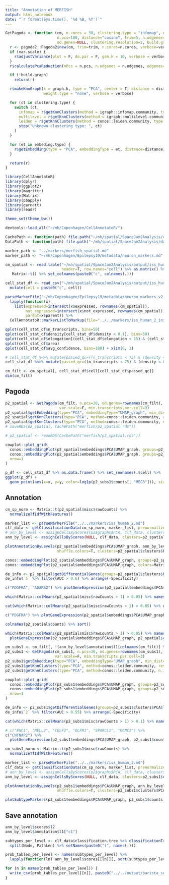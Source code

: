 ```yaml
---
title: "Annotation of MERFISH"
output: html_notebook
date: "`r format(Sys.time(), '%d %B, %Y')`"
---
```


```r
GetPagoda <- function (cm, n.cores = 30, clustering.type = "infomap", embeding.type = "tSNE", verbose=TRUE,
                       n.pcs=100, distance="cosine", trim=5, n.odgenes=1000, graph.k=30,
                       od.genes=NULL, clustering.resolution=2, build.graph=TRUE, var.scale=TRUE, ...) {
  r <- pagoda2::Pagoda2$new(cm, trim=trim, n.cores=n.cores, verbose=verbose, ...)
  if (var.scale) {
    r$adjustVariance(plot = F, do.par = F, gam.k = 10, verbose = verbose)
  }
  r$calculatePcaReduction(nPcs = n.pcs, n.odgenes = n.odgenes, odgenes=od.genes, maxit = 1000, verbose=verbose, var.scale=var.scale)

  if (!build.graph)
    return(r)

  r$makeKnnGraph(k = graph.k, type = "PCA", center = T, distance = distance,
                 weight.type = "none", verbose = verbose)

  for (ct in clustering.type) {
    switch (ct,
      infomap = r$getKnnClusters(method = igraph::infomap.community, type = "PCA", name = "infomap"),
      multilevel = r$getKnnClusters(method = igraph::multilevel.community, type = "PCA", name = "multilevel"),
      leiden = r$getKnnClusters(method = conos::leiden.community, type = "PCA", name = "leiden", resolution=clustering.resolution),
      stop("Unknown clustering type: ", ct)
    )
  }

  for (et in embeding.type) {
    r$getEmbedding(type = "PCA", embeddingType = et, distance=distance)
  }

  return(r)
}
```

```r
library(CellAnnotatoR)
library(dplyr)
library(ggplot2)
library(magrittr)
library(Matrix)
library(pbapply)
library(garnett)
library(readr)

theme_set(theme_bw())

devtools::load_all("~/mh/Copenhagen/CellAnnotatoR/")

CachePath <- function(path) file.path("~/mh/spatial/SpaceJam2Analysis/cache/", path)
DataPath <- function(path) file.path("~/mh/spatial/SpaceJam2Analysis/data/", path)

marker_path <- "../markers/merfish_spatial.md"
marker_path <- "~/mh/Copenhagen/Epilepsy19/metadata/neuron_markers.md"

cm_spatial <- read.table("~/mh/spatial/SpaceJam2Analysis/output/iss_human_1/cm.tsv", 
                         header=T, row.names="cell") %>% as.matrix() %>% as("dgCMatrix") %>% 
   Matrix::t() %>% set_colnames(paste0("c", colnames(.)))

cell_stat_df <- read_csv("~/mh/spatial/SpaceJam2Analysis/output/iss_human_1/cell_stat.csv") %>%
  mutate(cell = paste0("c", cell))
```

```r
parseMarkerFile("~/mh/Copenhagen/Epilepsy19/metadata/neuron_markers_v2.md") %>% 
  lapply(function(x) 
    list(expressed=intersect(x$expressed, rownames(cm_spatial)),
         not_expressed=intersect(x$not_expressed, rownames(cm_spatial)),
         parent=x$parent)) %>% 
  CellAnnotatoR::markerListToMarkup(file="../../markers/iss_human_2_init.md")
```

```r
qplot(cell_stat_df$n_transcripts, bins=50)
qplot(cell_stat_df$density[cell_stat_df$density < 0.1], bins=50)
qplot(cell_stat_df$elongation[(cell_stat_df$elongation < 15) & (cell_stat_df$elongation > 0)], bins=50)
qplot(cell_stat_df$area)
qplot(cell_stat_df$avg_confidence, bins=100) + xlim(0, 1)
```

```r
# cell_stat_df %<>% mutate(passed_qc=((n_transcripts < 75) & (density < 0.25) & (elongation < 5) & (area < 15000)))
cell_stat_df %<>% mutate(passed_qc=((n_transcripts < 75) & (density < 0.015) & (elongation < 5) & (elongation > 0) & (area < 20000) & (avg_confidence > 0.35)))

cm_filt <- cm_spatial[, cell_stat_df$cell[cell_stat_df$passed_qc]]
dim(cm_filt)
```

## Pagoda

```r
p2_spatial <- GetPagoda(cm_filt, n.pcs=30, od.genes=rownames(cm_filt), embeding.type=NULL, log.scale=F, 
                        var.scale=F, min.transcripts.per.cell=3)
p2_spatial$getEmbedding(type="PCA", embeddingType="UMAP_graph", min_dist=0.1, spread=0.5)
p2_spatial$getKnnClusters(type="PCA", method=conos::leiden.community, resolution=8, name="leiden")
p2_spatial$getKnnClusters(type="PCA", method=conos::leiden.community, n.iterations=10, resolution=0.5, name="leiden_lr")
# saveRDS(p2_spatial, CachePath("merfish/p2_spatial.rds"))

# p2_spatial <- readRDS(CachePath("merfish/p2_spatial.rds"))

cowplot::plot_grid(
  conos::embeddingPlot(p2_spatial$embeddings$PCA$UMAP_graph, groups=p2_spatial$clusters$PCA$leiden, shuffle.colors=T),
  conos::embeddingPlot(p2_spatial$embeddings$PCA$UMAP_graph, groups=p2_spatial$clusters$PCA$leiden_lr, shuffle.colors=T),
  nrow=1
)
```

```r
p_df <- cell_stat_df %>% as.data.frame() %>% set_rownames(.$cell) %>% .[rownames(p2_subs1$counts),]
ggplot(p_df) + 
  geom_point(aes(x=x, y=y, color=log1p(p2_subs1$counts[, "MEG3"])), size=0.001)
```

## Annotation

```r
cm_sp_norm <- Matrix::t(p2_spatial$misc$rawCounts) %>% 
  normalizeTfIdfWithFeatures()
```

```r
marker_list <- parseMarkerFile("../../markers/iss_human_2.md")
clf_data <- getClassificationData(cm_sp_norm, marker_list, prenormalized=T)
# ann_by_level <- assignCellsByScores(p2$graphs$PCA, clf_data, clusters=clusters)
ann_by_level <- assignCellsByScores(NULL, clf_data, clusters=p2_spatial$clusters$PCA$leiden, max.depth=4)

plotAnnotationByLevels(p2_spatial$embeddings$PCA$UMAP_graph, ann_by_level$annotation, size=0.2, font.size=c(2, 4), 
                       shuffle.colors=T, clusters=p2_spatial$clusters$PCA$leiden)
```

```r
conos::embeddingPlot(p2_spatial$embeddings$PCA$UMAP_graph, groups=p2_spatial$clusters$PCA$leiden_lr, shuffle.colors=T)
conos::embeddingPlot(p2_spatial$embeddings$PCA$UMAP_graph, colors=Matrix::rowSums(p2_spatial$misc$rawCounts), shuffle.colors=T, show.legend=T)
```

```r
de_info <- p2_spatial$getDifferentialGenes(groups=p2_spatial$clusters$PCA$leiden_lr, append.auc=T)
de_info$`5` %>% filter(AUC > 0.6) %>% arrange(-Specificity)
```

```r
c("PDGFRA", "ADARB2") %>% plotGeneExpression(p2_spatial$embeddings$PCA$UMAP_graph, p2_spatial$counts)
```

```r
which(Matrix::colMeans(p2_spatial$misc$rawCounts > 1) > 0.05) %>% names()

cat(which(Matrix::colMeans(p2_spatial$misc$rawCounts > 1) > 0.05) %>% names(), sep="\n")
```

```r
c("PDGFRA") %>% plotGeneExpression(p2_spatial$embeddings$PCA$UMAP_graph, p2_spatial$counts, build.panel=F)
```

```r
colnames(p2_spatial$counts) %>% sort()

which(Matrix::colMeans(p2_spatial$misc$rawCounts > 1) > 0.05) %>% names() %>% 
  plotGeneExpression(p2_spatial$embeddings$PCA$UMAP_graph, p2_spatial$counts, build.panel=F)
```

```r
cm_subs1 <- cm_filt[, !(ann_by_level$annotation$l1[colnames(cm_filt)] %in% c("Astrocytes", "Oligodendrocytes", "Oligodendrocyte Precursors"))]
p2_subs1 <- GetPagoda(cm_subs1, n.pcs=30, od.genes=rownames(cm_subs1), embeding.type=NULL, log.scale=F, 
                      var.scale=F, min.transcripts.per.cell=3)
p2_subs1$getEmbedding(type="PCA", embeddingType="UMAP_graph", min_dist=0.1, spread=0.5)
p2_subs1$getKnnClusters(type="PCA", method=conos::leiden.community, resolution=8, name="leiden")
p2_subs1$getKnnClusters(type="PCA", method=conos::leiden.community, n.iterations=10, resolution=0.5, name="leiden_lr")

cowplot::plot_grid(
  conos::embeddingPlot(p2_subs1$embeddings$PCA$UMAP_graph, groups=p2_subs1$clusters$PCA$leiden, shuffle.colors=T),
  conos::embeddingPlot(p2_subs1$embeddings$PCA$UMAP_graph, groups=p2_subs1$clusters$PCA$leiden_lr, shuffle.colors=T),
  nrow=1
)
```

```r
de_info <- p2_subs1$getDifferentialGenes(groups=p2_subs1$clusters$PCA$leiden_lr, append.auc=T)
de_info$`2` %>% filter(AUC > 0.55) %>% arrange(-Specificity)
```

```r
cat(which(Matrix::colMeans(p2_subs1$misc$rawCounts > 1) > 0.1) %>% names(), sep="\n")
```

```r
# c("ENC1", "NELL2", "CELF2", "OLFM1", "SPARCL1", "KCNC2") %>% 
c("CNTNAP2") %>% 
  plotGeneExpression(p2_subs1$embeddings$PCA$UMAP_graph, p2_subs1$counts, build.panel=F)
```

```r
cm_subs1_norm <- Matrix::t(p2_subs1$misc$rawCounts) %>% 
  normalizeTfIdfWithFeatures()
```

```r
marker_list <- parseMarkerFile("../../markers/iss_human_2.md")
clf_data <- getClassificationData(cm_sp_norm, marker_list, prenormalized=T)
# ann_by_level <- assignCellsByScores(p2$graphs$PCA, clf_data, clusters=clusters)
ann_by_level <- assignCellsByScores(NULL, clf_data, clusters=p2_subs1$clusters$PCA$leiden, max.depth=4)

plotAnnotationByLevels(p2_subs1$embeddings$PCA$UMAP_graph, ann_by_level$annotation, size=0.2, font.size=c(2, 4), 
                       shuffle.colors=T, clusters=p2_subs1$clusters$PCA$leiden)
```

```r
plotSubtypeMarkers(p2_subs1$embeddings$PCA$UMAP_graph, p2_subs1$counts, clf.data=clf_data, max.depth=1, parent.type="root", build.panel=F)
```

## Save annotation

```r
ann_by_level$scores$l2
ann_by_level$annotation$l1["c1"]

subtypes_per_level <- clf_data$classification.tree %>% classificationTreeToDf() %$% 
  split(Node, PathLen) %>% setNames(paste0("l", names(.)))

prob_tables_per_level <- names(subtypes_per_level) %>% 
  lapply(function(ln) ann_by_level$scores[[ln]][, sort(subtypes_per_level[[ln]])])

for (n in names(prob_tables_per_level)) {
  write_csv(prob_tables_per_level[[n]], paste0("../../output/barista_seq/annotation/", n, ".csv"))
}
```

